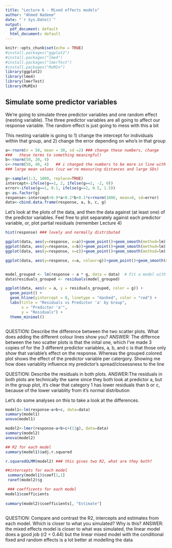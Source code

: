 ```yaml
---
title: "Lecture 6 - Mixed effects models"
author: "Ahmed Nadeem"
date: "`r Sys.Date()`"
output:
  pdf_document: default
  html_document: default
---
```


```r
knitr::opts_chunk$set(echo = TRUE)
#install.packages("ggplot2")
#install.packages("lme4")
#install.packages("lmerTest")
#install.packages("MuMIn")
library(ggplot2)
library(lme4)
library(lmerTest)
library(MuMIn)
```

## Simulate some predictor variables

We're going to simulate three predictor variables and one random effect (nesting variable).
The three predictor variables are all going to affect our response variable. The random effect is just going to mess with this a bit

This nesting variable is going to 1) change the intercept for individuals within that group, and 2) change the error depending on who's in that group

```r
a<-rnorm(n = 50, mean = 30, sd =2) ### change these numbers, change 
###   these terms to something meaningful!
b<-rnorm(50, 20, 4)
c<-rnorm(50, 40, 4)   ## i changed the numbers to be more in line with what id expect with my perception data,
### large mean values (cuz we're measuring distances and large SDs)

g<-sample(1:3, 1000, replace=TRUE) 
intercept<-ifelse(g==1, 2, ifelse(g==2, -2, 0))
error<-ifelse(g==1, 0.1, ifelse(g==2, 0.5, 1.5))
g<-as.factor(g)
response<-intercept+0.9*a+0.2*b+0.1*c+rnorm(1000, mean=0, sd=error)
data<-cbind.data.frame(response, a, b, c, g)
```

Let's look at the plots of the data, and then the data against (at least one) of the predictor variables. Feel free to plot separately against each predictor variable, or, plot partial residuals (remember Lecture 4)
```r

hist(response) ### lovely and normally distributed

ggplot(data, aes(y=response, x=a))+geom_point()+geom_smooth(method=lm)
ggplot(data, aes(y=response, x=b))+geom_point()+geom_smooth(method=lm)
ggplot(data, aes(y=response, x=c))+geom_point()+geom_smooth(method=lm)

ggplot(data, aes(y=response, x=a, colour=g))+geom_point()+geom_smooth(method=lm)



```

``` r
model_grouped <- lm(response ~ a * g, data = data)  # Fit a model with group interaction
data$residuals_grouped <- residuals(model_grouped)

ggplot(data, aes(x = a, y = residuals_grouped, color = g)) +
  geom_point() +
  geom_hline(yintercept = 0, linetype = "dashed", color = "red") +
  labs(title = "Residuals vs Predictor 'a' by Group",
       x = "Predictor 'a'",
       y = "Residuals") +
  theme_minimal()



```


QUESTION: Describe the difference between the two scatter plots. What does adding the different colour lines show you?
ANSWER: The differnce between the two scatter plots is that the inital one, which I've made 3 copies of for the 3 different predictor variables, a, b, and c is that those only show that variable's effect on the response. Whereas the grouped colored plot shows the effect of the predictor variable per catergory. Showing me how does variablity influence my predictor's spread/closessness to the line

QUESTION: Describe the residuals in both plots.
ANSWER:The residuals in both plots are technically the same since they both look at predictor a, but in the group plot, it's clear that category 1 has lower residuals than b or c, because of the lower variablity from it's normal distribution

Let's do some analyses on this to take a look at the differences. 
```r


model1<-lm(response~a+b+c, data=data)
summary(model1)
anova(model1)

model2<-lmer(response~a+b+c+(1|g), data=data)
summary(model2)
anova(model2)

```

```r
## R2 for each model
summary(model1)$adj.r.squared

r.squaredGLMM(model2) ### this gives two R2, what are they both?

##intercepts for each model
 summary(model1)$coef[1,1]
 ranef(model2)$g

 ### coefficents for each model
model1$coefficients
 
summary(model2)$coefficients[, "Estimate"]
 
```

QUESTION: Compare and contrast the R2, intercepts and estimates from each model. Which is closer to what you simulated? Why is this?
ANSWER: the mixed effects model is closer to what was simulated, the linear model does a good job (r2 = 0.44) but the linear mixed model with the conditional fixed and random effects is a lot better at modelling the data 